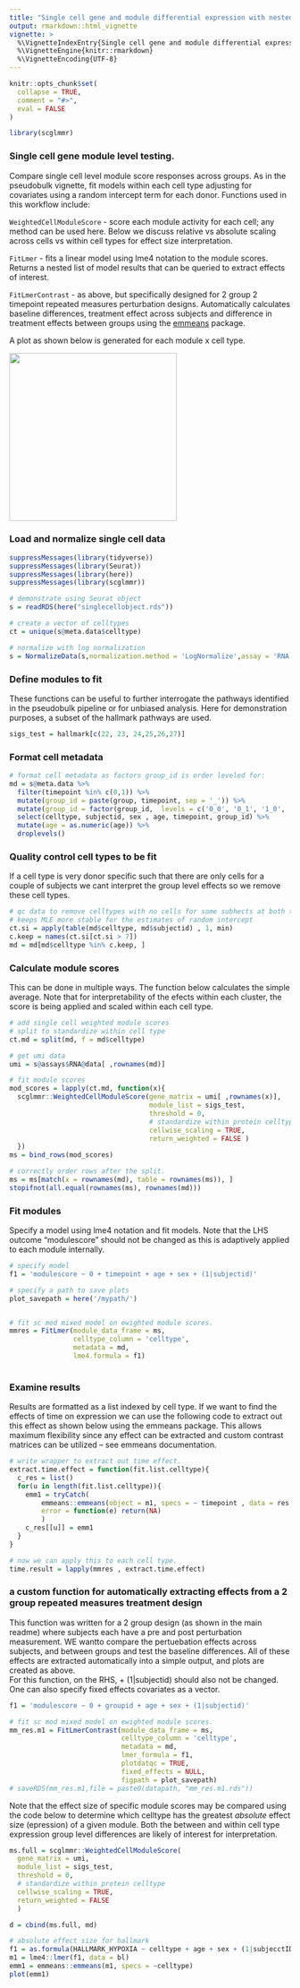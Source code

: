 ```yaml
---
title: "Single cell gene and module differential expression with nested group repeated measures experiment designs"
output: rmarkdown::html_vignette
vignette: >
  %\VignetteIndexEntry{Single cell gene and module differential expression with nested group repeated measures experiment designs}
  %\VignetteEngine{knitr::rmarkdown}
  %\VignetteEncoding{UTF-8}
---
```


```r
knitr::opts_chunk$set(
  collapse = TRUE,
  comment = "#>", 
  eval = FALSE
)
```

```r
library(scglmmr)
```


### Single cell gene module level testing.  

Compare single cell level module score responses across groups. As in the pseudobulk vignette, fit models within each cell type adjusting for covariates using a random intercept term for each donor. Functions used in this workflow include: 

`WeightedCellModuleScore` - score each module activity for each cell; any method can be used here. Below we discuss relative vs absolute scaling across cells vs within cell types for effect size interpretation. 

`FitLmer` - fits a linear model using lme4 notation to the module scores. Returns a nested list of model results that can be queried to extract effects of interest. 

`FitLmerContrast` - as above, but specifically designed for 2 group 2 timepoint repeated measures perturbation designs. Automatically calculates baseline differences, treatment effect across subjects and difference in treatment effects between groups using the [emmeans](https://cran.r-project.org/web/packages/emmeans/index.html) package. 

A plot as shown below is generated for each module x cell type. 

<img src="../man/figures/example_sc.png" heightt = 300 width = 300/>  

### Load and normalize single cell data 
```r
suppressMessages(library(tidyverse))
suppressMessages(library(Seurat))
suppressMessages(library(here))
suppressMessages(library(scglmmr))

# demonstrate using Seurat object
s = readRDS(here("singlecellobject.rds"))

# create a vector of celltypes 
ct = unique(s@meta.data$celltype)

# normalize with log normalization
s = NormalizeData(s,normalization.method = 'LogNormalize',assay = 'RNA')


```

### Define modules to fit 

These functions can be useful to further interrogate the pathways identified in the pseudobulk pipeline or for unbiased analysis. Here for demonstration purposes, a subset of the hallmark pathways are used. 

```r
sigs_test = hallmark[c(22, 23, 24,25,26,27)]
```


### Format cell metadata 
```r
# format cell metadata as factors group_id is order leveled for: 
md = s@meta.data %>% 
  filter(timepoint %in% c(0,1)) %>% 
  mutate(group_id = paste(group, timepoint, sep = '_')) %>% 
  mutate(group_id = factor(group_id,  levels = c('0_0', '0_1', '1_0', '1_1'))) %>%
  select(celltype, subjectid, sex , age, timepoint, group_id) %>% 
  mutate(age = as.numeric(age)) %>% 
  droplevels()

```

### Quality control cell types to be fit  

If a cell type is very donor specific such that there are only cells for a couple of subjects we cant interpret the group level effects so we remove these cell types. 

```r
# qc data to remove celltypes with no cells for some subhects at both timepoints 
# keeps MLE more stable for the estimates of random intercept 
ct.si = apply(table(md$celltype, md$subjectid) , 1, min) 
c.keep = names(ct.si[ct.si > 7])
md = md[md$celltype %in% c.keep, ]
```

### Calculate module scores 

This can be done in multiple ways. The function below calculates the simple average. Note that for interpretability of the efects within each cluster, the score is being applied and scaled within each cell type. 

```r

# add single cell weighted module scores
# split to standardize within cell type 
ct.md = split(md, f = md$celltype)

# get umi data 
umi = s@assays$RNA@data[ ,rownames(md)]

# fit module scores 
mod_scores = lapply(ct.md, function(x){ 
  scglmmr::WeightedCellModuleScore(gene_matrix = umi[ ,rownames(x)], 
                                   module_list = sigs_test, 
                                   threshold = 0,
                                   # standardize within protein celltype
                                   cellwise_scaling = TRUE, 
                                   return_weighted = FALSE )
  })
ms = bind_rows(mod_scores)

# correctly order rows after the split. 
ms = ms[match(x = rownames(md), table = rownames(ms)), ]
stopifnot(all.equal(rownames(ms), rownames(md)))

```

### Fit modules 

Specify a model using lme4 notation and fit models. Note that the LHS outcome "modulescore" should not be changed as this is adaptively applied to each module internally.

```r


# specify model 
f1 = 'modulescore ~ 0 + timepoint + age + sex + (1|subjectid)'

# specify a path to save plots 
plot_savepath = here('/mypath/')


# fit sc mod mixed model on ewighted module scores. 
mmres = FitLmer(module_data_frame = ms,
                celltype_column = 'celltype',
                metadata = md, 
                lme4.formula = f1)
  
```

### Examine results 

Results are formatted as a list indexed by cell type. If we want to find the effects of time on expression we can use the following code to extract out this effect as shown below using the emmeans package. This allows maximum flexibility since any effect can be extracted and custom contrast matrices can be utilized -- see emmeans documentation. 

```r

# write wrapper to extract out time effect.
extract.time.effect = function(fit.list.celltype){ 
  c_res = list()
  for(u in length(fit.list.celltype)){ 
    emm1 = tryCatch(
        emmeans::emmeans(object = m1, specs = ~ timepoint , data = res, lmer.df = "asymptotic"),
        error = function(e) return(NA)
        )
    c_res[[u]] = emm1
  }
}

# now we can apply this to each cell type. 
time.result = lapply(mmres , extract.time.effect)

```

### a custom function for automatically extracting effects from a 2 group repeated measures treatment design

This function was written for a 2 group design (as shown in the main readme) where subjects each have a pre and post perturbation measurement. WE wantto compare the pertuebation effects across subjects, and between groups and test the baseline differences. All of these effects are extracted automatically into a simple output, and plots are created as above.  
For this function, on the RHS, + (1|subjectid) should also not be changed. One can also specify fixed effects covariates as a vector. 
```r

f1 = 'modulescore ~ 0 + groupid + age + sex + (1|subjectid)'

# fit sc mod mixed model on ewighted module scores. 
mm_res.m1 = FitLmerContrast(module_data_frame = ms, 
                            celltype_column = 'celltype', 
                            metadata = md, 
                            lmer_formula = f1, 
                            plotdatqc = TRUE, 
                            fixed_effects = NULL,
                            figpath = plot_savepath)
# saveRDS(mm_res.m1,file = paste0(datapath, "mm_res.m1.rds"))
```


Note that the effect size of specific module scores may be compared using the code below to determine which celltype has the greatest *absolute* effect size (epression) of a given module. Both the between and within cell type expression group level differences are likely of interest for interpretation. 

```r
ms.full = scglmmr::WeightedCellModuleScore(
  gene_matrix = umi, 
  module_list = sigs_test, 
  threshold = 0,
  # standardize within protein celltype
  cellwise_scaling = TRUE, 
  return_weighted = FALSE 
  )

d = cbind(ms.full, md)

# absolute effect size for hallmark 
f1 = as.formula(HALLMARK_HYPOXIA ~ celltype + age + sex + (1|subjecctID))
m1 = lme4::lmer(f1, data = bl)
emm1 = emmeans::emmeans(m1, specs = ~celltype)
plot(emm1)

```

